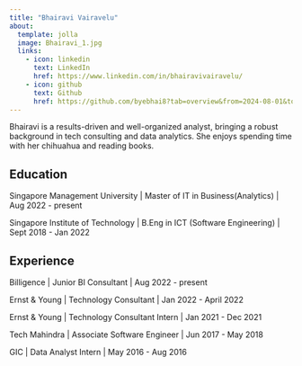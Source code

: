 ```yaml
---
title: "Bhairavi Vairavelu"
about:
  template: jolla
  image: Bhairavi_1.jpg
  links:
    - icon: linkedin
      text: LinkedIn
      href: https://www.linkedin.com/in/bhairavivairavelu/
    - icon: github
      text: Github
      href: https://github.com/byebhai8?tab=overview&from=2024-08-01&to=2024-08-26
---
```


Bhairavi is a results-driven and well-organized analyst, bringing a robust background in tech consulting and data analytics. She enjoys spending time with her chihuahua and reading books.

## Education

Singapore Management University |
Master of IT in Business(Analytics) | Aug 2022 - present

Singapore Institute of Technology |
B.Eng in ICT (Software Engineering) | Sept 2018 - Jan 2022

## Experience

Billigence | Junior BI Consultant | Aug 2022 - present

Ernst & Young | Technology Consultant | Jan 2022 - April 2022

Ernst & Young | Technology Consultant Intern | Jan 2021 - Dec 2021

Tech Mahindra | Associate Software Engineer | Jun 2017 - May 2018

GIC | Data Analyst Intern | May 2016 - Aug 2016
